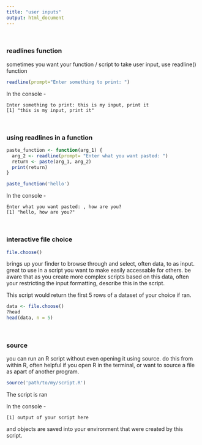 ```yaml
---
title: "user inputs"
output: html_document
---
```


<br>

### readlines function

sometimes you want your function / script to take user input, use readline() function

```r
readline(prompt="Enter something to print: ")
```

In the console - 
```
Enter something to print: this is my input, print it
[1] "this is my input, print it"
```

<br> 

### using readlines in a function

```r
paste_function <- function(arg_1) {
  arg_2 <- readline(prompt= "Enter what you want pasted: ")
  return <- paste(arg_1, arg_2)
  print(return)
}
```

```r
paste_function('hello')
```

In the console - 
```
Enter what you want pasted: , how are you?
[1] "hello, how are you?"
```

<br> 

### interactive file choice

```r
file.choose()
```

brings up your finder to browse through and select, often data, to as input. great to use in a script you want to make easily accessable for others. be aware that as you create more complex scripts based on this data, often your restricting the input formatting, describe this in the script.


This script would return the first 5 rows of a dataset of your choice if ran. 


```r
data <- file.choose()
?head
head(data, n = 5)
```

<br>

### source

you can run an R script without even opening it using source. do this from within R, often helpful if you open R in the terminal, or want to source a file as apart of another program. 

```r
source('path/to/my/script.R')
```

The script is ran

In the console - 

```
[1] output of your script here
```

and objects are saved into your environment that were created by this script. 


